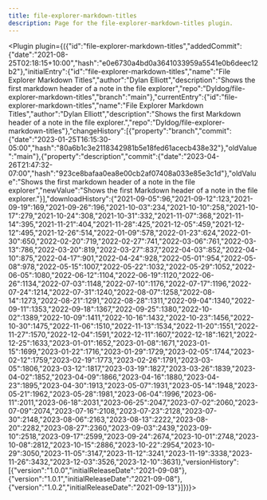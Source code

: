 ---
title: file-explorer-markdown-titles
description: Page for the file-explorer-markdown-titles plugin.
---


<Plugin plugin={({"id":"file-explorer-markdown-titles","addedCommit":{"date":"2021-08-25T02:18:15+10:00","hash":"e0e6730a4bd0a3641033959a5541e0b6deec12b2"},"initialEntry":{"id":"file-explorer-markdown-titles","name":"File Explorer Markdown Titles","author":"Dylan Elliott","description":"Shows the first markdown header of a note in the file explorer","repo":"Dyldog/file-explorer-markdown-titles","branch":"main"},"currentEntry":{"id":"file-explorer-markdown-titles","name":"File Explorer Markdown Titles","author":"Dylan Elliott","description":"Shows the first Markdown header of a note in the file explorer.","repo":"Dyldog/file-explorer-markdown-titles"},"changeHistory":[{"property":"branch","commit":{"date":"2023-01-25T16:15:30-05:00","hash":"80a6b1c3e2118342981b5e18fed61acecb438e32"},"oldValue":"main"},{"property":"description","commit":{"date":"2023-04-26T21:47:32-07:00","hash":"923ce8bafaa0ea8e00cb2af07408a033e85e3c1d"},"oldValue":"Shows the first markdown header of a note in the file explorer","newValue":"Shows the first Markdown header of a note in the file explorer."}],"downloadHistory":{"2021-09-05":96,"2021-09-12":123,"2021-09-19":169,"2021-09-26":196,"2021-10-03":234,"2021-10-10":258,"2021-10-17":279,"2021-10-24":308,"2021-10-31":332,"2021-11-07":368,"2021-11-14":395,"2021-11-21":404,"2021-11-28":425,"2021-12-05":459,"2021-12-12":495,"2021-12-26":514,"2022-01-09":578,"2022-01-23":624,"2022-01-30":650,"2022-02-20":719,"2022-02-27":741,"2022-03-06":761,"2022-03-13":786,"2022-03-20":819,"2022-03-27":837,"2022-04-03":852,"2022-04-10":875,"2022-04-17":901,"2022-04-24":928,"2022-05-01":954,"2022-05-08":978,"2022-05-15":1007,"2022-05-22":1032,"2022-05-29":1052,"2022-06-05":1080,"2022-06-12":1104,"2022-06-19":1120,"2022-06-26":1134,"2022-07-03":1148,"2022-07-10":1176,"2022-07-17":1196,"2022-07-24":1214,"2022-07-31":1240,"2022-08-07":1258,"2022-08-14":1273,"2022-08-21":1291,"2022-08-28":1311,"2022-09-04":1340,"2022-09-11":1353,"2022-09-18":1367,"2022-09-25":1380,"2022-10-02":1389,"2022-10-09":1411,"2022-10-16":1432,"2022-10-23":1456,"2022-10-30":1475,"2022-11-06":1510,"2022-11-13":1534,"2022-11-20":1551,"2022-11-27":1570,"2022-12-04":1591,"2022-12-11":1607,"2022-12-18":1621,"2022-12-25":1633,"2023-01-01":1652,"2023-01-08":1671,"2023-01-15":1699,"2023-01-22":1716,"2023-01-29":1729,"2023-02-05":1744,"2023-02-12":1759,"2023-02-19":1773,"2023-02-26":1791,"2023-03-05":1806,"2023-03-12":1817,"2023-03-19":1827,"2023-03-26":1839,"2023-04-02":1852,"2023-04-09":1866,"2023-04-16":1880,"2023-04-23":1895,"2023-04-30":1913,"2023-05-07":1931,"2023-05-14":1948,"2023-05-21":1962,"2023-05-28":1981,"2023-06-04":1996,"2023-06-11":2011,"2023-06-18":2031,"2023-06-25":2047,"2023-07-02":2060,"2023-07-09":2074,"2023-07-16":2108,"2023-07-23":2128,"2023-07-30":2148,"2023-08-06":2163,"2023-08-13":2222,"2023-08-20":2282,"2023-08-27":2360,"2023-09-03":2439,"2023-09-10":2518,"2023-09-17":2599,"2023-09-24":2674,"2023-10-01":2748,"2023-10-08":2812,"2023-10-15":2886,"2023-10-22":2954,"2023-10-29":3050,"2023-11-05":3147,"2023-11-12":3241,"2023-11-19":3338,"2023-11-26":3432,"2023-12-03":3526,"2023-12-10":3631},"versionHistory":[{"version":"1.0.0","initialReleaseDate":"2021-09-08"},{"version":"1.0.1","initialReleaseDate":"2021-09-08"},{"version":"1.0.2","initialReleaseDate":"2021-09-13"}]})}></Plugin>